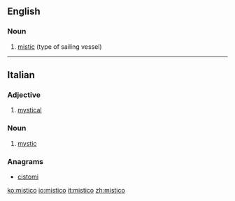 ==English==

===Noun===
{{en-noun|pl2=misticoes}}

# [[mistic]] (type of sailing vessel)

----

==Italian==

===Adjective===
{{it-adj|mistic|o|a|i|he}}

# [[mystical]]

===Noun===
{{it-noun||m||mistici}}

# [[mystic]]

===Anagrams===
* [[cistomi#Italian|cistomi]]

[[ko:mistico]]
[[io:mistico]]
[[it:mistico]]
[[zh:mistico]]